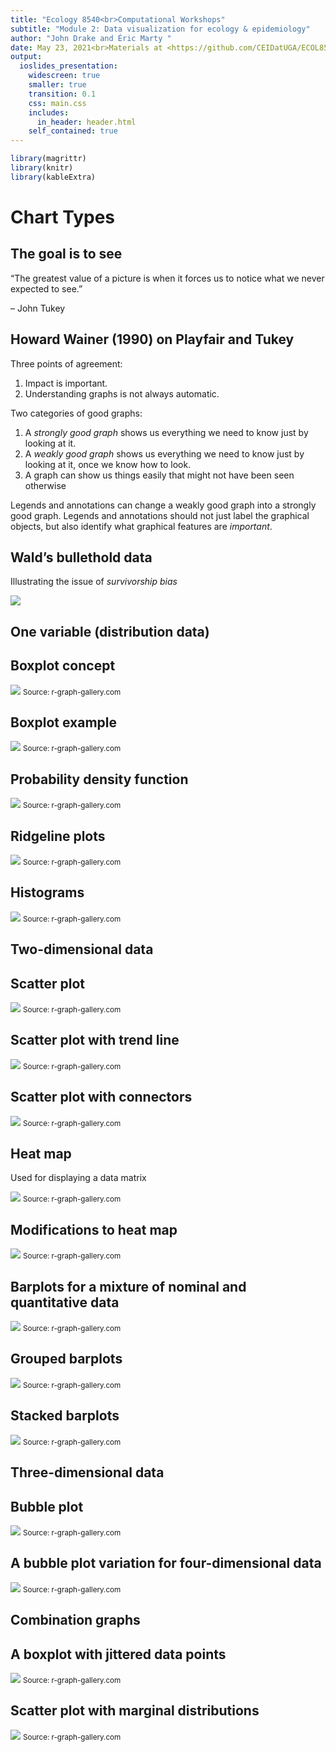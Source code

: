 ```yaml
---
title: "Ecology 8540<br>Computational Workshops"
subtitle: "Module 2: Data visualization for ecology & epidemiology"
author: "John Drake and Éric Marty "
date: May 23, 2021<br>Materials at <https://github.com/CEIDatUGA/ECOL8540-datavis>
output:
  ioslides_presentation:
    widescreen: true
    smaller: true
    transition: 0.1
    css: main.css
    includes:
      in_header: header.html
    self_contained: true
---
```


```r
library(magrittr)
library(knitr)
library(kableExtra)
```

# Chart Types

<!-- ## Slide title -->

<!-- Place any needed images in `/images/` or link to a URL. -->

<!-- ::: {.flexbox .vcenter} -->
<!-- ![](../images/image.png) ![](https://upload.wikimedia.org/wikipedia/commons/thumb/4/48/Heatmap.png/560px-Heatmap.png) <small>caption</small> -->
<!-- ::: -->

## The goal is to see

"The greatest value of a picture is when it forces us to notice what we never expected to see."

-- John Tukey

## Howard Wainer (1990) on Playfair and Tukey

Three points of agreement:  

1. Impact is important.  
2. Understanding graphs is not always automatic.

Two categories of good graphs:  

1. A *strongly good graph* shows us everything we need to know just by looking at it.   
2. A *weakly good graph* shows us everything we need to know just by looking at it, once we know how to look.  
3. A graph can show us things easily that might not have been seen otherwise

Legends and annotations can change a weakly good graph into a strongly good graph. Legends and annotations should not just label the graphical objects, but also identify what graphical features are *important*.

## Wald's bullethold data

Illustrating the issue of *survivorship bias*

![](../images/wald.png)

## One variable (distribution data)

## Boxplot concept

![](https://r-graph-gallery.com/img/other/boxplot_explanation.png) <small>Source: r-graph-gallery.com</small>

## Boxplot example

![](https://r-graph-gallery.com/23-add-colors-to-specific-groups-of-a-boxplot_files/figure-html/unnamed-chunk-1-1.png) <small>Source: r-graph-gallery.com</small>

## Probability density function

![](https://r-graph-gallery.com/21-distribution-plot-using-ggplot2_files/figure-html/unnamed-chunk-1-1.png) <small>Source: r-graph-gallery.com</small>

## Ridgeline plots

![](https://r-graph-gallery.com/294-basic-ridgeline-plot_files/figure-html/unnamed-chunk-5-1.png) <small>Source: r-graph-gallery.com</small>

## Histograms

![](https://r-graph-gallery.com/2-two-histograms-with-melt-colors_files/figure-html/unnamed-chunk-1-1.png) <small>Source: r-graph-gallery.com</small>

## Two-dimensional data

## Scatter plot

![](https://r-graph-gallery.com/13-scatter-plot_files/figure-html/thecode-1.png) <small>Source: r-graph-gallery.com</small>

## Scatter plot with trend line

![](https://r-graph-gallery.com/44-polynomial-curve-fitting_files/figure-html/thecode-1.png) <small>Source: r-graph-gallery.com</small>

## Scatter plot with connectors

![](https://r-graph-gallery.com/connected_scatterplot_ggplot2_files/figure-html/thecode2-1.png) <small>Source: r-graph-gallery.com</small>

## Heat map

Used for displaying a data matrix

![](https://r-graph-gallery.com/79-levelplot-with-ggplot2_files/figure-html/thecode-1.png) <small>Source: r-graph-gallery.com</small>

## Modifications to heat map

![](https://r-graph-gallery.com/img/other/density2d.png) <small>Source: r-graph-gallery.com</small>

## Barplots for a mixture of nominal and quantitative data

![](https://r-graph-gallery.com/209-the-options-of-barplot_files/figure-html/thecode4-1.png) <small>Source: r-graph-gallery.com</small>

## Grouped barplots

![](https://r-graph-gallery.com/211-basic-grouped-or-stacked-barplot_files/figure-html/thecode-1.png) <small>Source: r-graph-gallery.com</small>

## Stacked barplots

![](https://r-graph-gallery.com/211-basic-grouped-or-stacked-barplot_files/figure-html/thecode2-1.png) <small>Source: r-graph-gallery.com</small>

## Three-dimensional data

## Bubble plot

![](https://r-graph-gallery.com/320-the-basis-of-bubble-plot_files/figure-html/thecode2-1.png) <small>Source: r-graph-gallery.com</small>

## A bubble plot variation for four-dimensional data

![](https://r-graph-gallery.com/320-the-basis-of-bubble-plot_files/figure-html/thecode3-1.png) <small>Source: r-graph-gallery.com</small>

## Combination graphs


## A boxplot with jittered data points

![](https://r-graph-gallery.com/96-boxplot-with-jitter_files/figure-html/unnamed-chunk-1-1.png) <small>Source: r-graph-gallery.com</small>

## Scatter plot with marginal distributions

![](https://r-graph-gallery.com/277-marginal-histogram-for-ggplot2_files/figure-html/unnamed-chunk-1-1.png) <small>Source: r-graph-gallery.com</small>

